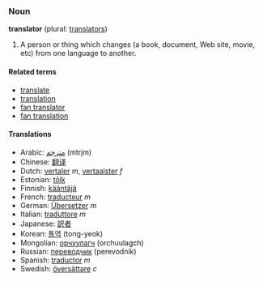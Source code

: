 ===Noun===
'''translator''' (plural: [[translators]])

#A person or thing which changes (a book, document, Web site, movie, etc) from one language to another.

====Related terms====
*[[translate]]
*[[translation]]
*[[fan translator]]
*[[fan translation]]

====Translations====
*Arabic: [[مترجم]] (mtrjm)
*Chinese: [[翻译]]
*Dutch: [[vertaler]] ''m'', [[vertaalster]] ''f''
*Estonian: [[tõlk]]
*Finnish: [[kääntäjä]]
*French: [[traducteur]] ''m''
*German: [[Übersetzer]] ''m''
*Italian: [[traduttore]] ''m''
*Japanese: [[訳者]]
*Korean: [[통역]] (tong-yeok)
*Mongolian: [[орчуулагч]] (orchuulagch)
*Russian: [[переводчик]] (perevodnik)
*Spanish: [[traductor]] ''m''
*Swedish: [[översättare]] ''c''